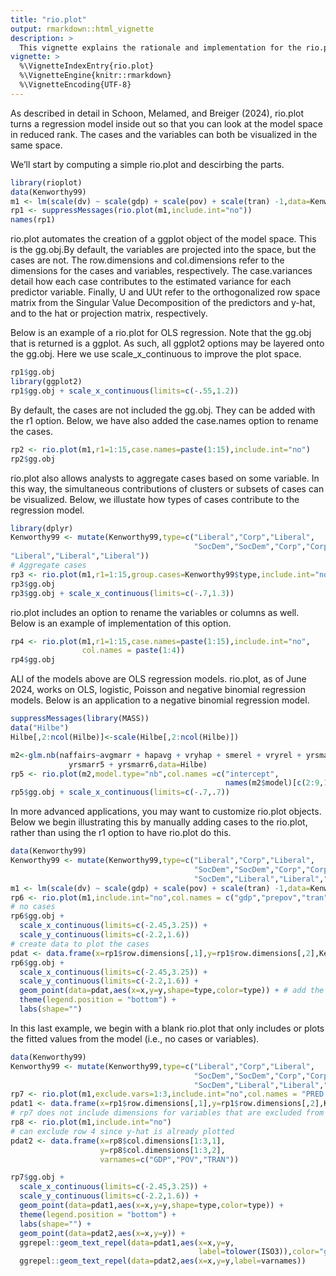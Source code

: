 ```yaml
---
title: "rio.plot"
output: rmarkdown::html_vignette
description: >
  This vignette explains the rationale and implementation for the rio.plot function.
vignette: >
  %\VignetteIndexEntry{rio.plot}
  %\VignetteEngine{knitr::rmarkdown}
  %\VignetteEncoding{UTF-8}
---
```


As described in detail in Schoon, Melamed, and Breiger (2024), rio.plot turns a regression model inside out so that you can look at the model space in reduced rank. The cases and the variables can both be visualized in the same space. 

We'll start by computing a simple rio.plot and descirbing the parts. 

```r
library(rioplot)
data(Kenworthy99)
m1 <- lm(scale(dv) ~ scale(gdp) + scale(pov) + scale(tran) -1,data=Kenworthy99)
rp1 <- suppressMessages(rio.plot(m1,include.int="no"))
names(rp1)

```

rio.plot automates the creation of a ggplot object of the model space. This is the gg.obj.By default, the variables are projected into the space, but the cases are not.
The row.dimensions and col.dimensions refer to the dimensions for the cases and variables, respectively. The case.variances detail how each case contributes to the estimated variance for each predictor variable. Finally, U and UUt refer to the orthogonalized row space matrix from the Singular Value Decomposition of the predictors and y-hat, and to the hat or projection matrix, respectively.


Below is an example of a rio.plot for OLS regression. Note that the gg.obj that is returned is a ggplot. As such, all ggplot2 options may be layered onto the gg.obj. Here we use scale_x_continuous to improve the plot space.  
```r
rp1$gg.obj
library(ggplot2)
rp1$gg.obj + scale_x_continuous(limits=c(-.55,1.2))
```


By default, the cases are not included the gg.obj. They can be added with the r1 option. Below, we have also added the case.names option to rename the cases. 
```r
rp2 <- rio.plot(m1,r1=1:15,case.names=paste(1:15),include.int="no")
rp2$gg.obj 
```


rio.plot also allows analysts to aggregate cases based on some variable. In this way, the simultaneous contributions of clusters or subsets of cases can be visualized. Below, we illustate how types of cases contribute to the regression model. 
```r
library(dplyr)
Kenworthy99 <- mutate(Kenworthy99,type=c("Liberal","Corp","Liberal",
                                         "SocDem","SocDem","Corp","Corp","Corp","Corp","Corp","SocDem","SocDem",
"Liberal","Liberal","Liberal"))
# Aggregate cases
rp3 <- rio.plot(m1,r1=1:15,group.cases=Kenworthy99$type,include.int="no")
rp3$gg.obj
rp3$gg.obj + scale_x_continuous(limits=c(-.7,1.3))
```


rio.plot includes an option to rename the variables or columns as well. Below is an example of implementation of this option. 
```r
rp4 <- rio.plot(m1,r1=1:15,case.names=paste(1:15),include.int="no",
                col.names = paste(1:4))
rp4$gg.obj
```


ALl of the models above are OLS regression models. rio.plot, as of June 2024, works on OLS, logistic, Poisson and negative binomial regression models. Below is an application to a negative binomial regression model.
```r
suppressMessages(library(MASS))
data("Hilbe")
Hilbe[,2:ncol(Hilbe)]<-scale(Hilbe[,2:ncol(Hilbe)])

m2<-glm.nb(naffairs~avgmarr + hapavg + vryhap + smerel + vryrel + yrsmarr4 + 
             yrsmarr5 + yrsmarr6,data=Hilbe)
rp5 <- rio.plot(m2,model.type="nb",col.names =c("intercept",
                                                names(m2$model)[c(2:9,1)]))
rp5$gg.obj + scale_x_continuous(limits=c(-.7,.7))
```


In more advanced applications, you may want to customize rio.plot objects. Below we begin illustrating this by manually adding cases to the rio.plot, rather than using the r1 option to have rio.plot do this. 
```r
data(Kenworthy99)
Kenworthy99 <- mutate(Kenworthy99,type=c("Liberal","Corp","Liberal",
                                         "SocDem","SocDem","Corp","Corp","Corp","Corp","Corp","SocDem",
                                         "SocDem","Liberal","Liberal","Liberal"))
m1 <- lm(scale(dv) ~ scale(gdp) + scale(pov) + scale(tran) -1,data=Kenworthy99)
rp6 <- rio.plot(m1,include.int="no",col.names = c("gdp","prepov","tran","POSTPOV"))
# no cases
rp6$gg.obj + 
  scale_x_continuous(limits=c(-2.45,3.25)) + 
  scale_y_continuous(limits=c(-2.2,1.6))
# create data to plot the cases
pdat <- data.frame(x=rp1$row.dimensions[,1],y=rp1$row.dimensions[,2],Kenworthy99)
rp6$gg.obj + 
  scale_x_continuous(limits=c(-2.45,3.25)) + 
  scale_y_continuous(limits=c(-2.2,1.6)) +
  geom_point(data=pdat,aes(x=x,y=y,shape=type,color=type)) + # add the cases
  theme(legend.position = "bottom") +
  labs(shape="")
```

In this last example, we begin with a blank rio.plot that only includes or plots the fitted values from the model (i.e., no cases or variables). 
  
```r
data(Kenworthy99)
Kenworthy99 <- mutate(Kenworthy99,type=c("Liberal","Corp","Liberal",
                                         "SocDem","SocDem","Corp","Corp","Corp","Corp","Corp","SocDem",
                                         "SocDem","Liberal","Liberal","Liberal"))
rp7 <- rio.plot(m1,exclude.vars=1:3,include.int="no",col.names = "PRED.POV")
pdat1 <- data.frame(x=rp1$row.dimensions[,1],y=rp1$row.dimensions[,2],Kenworthy99)
# rp7 does not include dimensions for variables that are excluded from the plot
rp8 <- rio.plot(m1,include.int="no")
# can exclude row 4 since y-hat is already plotted
pdat2 <- data.frame(x=rp8$col.dimensions[1:3,1],
                    y=rp8$col.dimensions[1:3,2],
                    varnames=c("GDP","POV","TRAN"))

rp7$gg.obj + 
  scale_x_continuous(limits=c(-2.45,3.25)) + 
  scale_y_continuous(limits=c(-2.2,1.6)) +
  geom_point(data=pdat1,aes(x=x,y=y,shape=type,color=type)) + 
  theme(legend.position = "bottom") +
  labs(shape="") +
  geom_point(data=pdat2,aes(x=x,y=y)) +
  ggrepel::geom_text_repel(data=pdat1,aes(x=x,y=y,
                                          label=tolower(ISO3)),color="grey50") +
  ggrepel::geom_text_repel(data=pdat2,aes(x=x,y=y,label=varnames)) 
 
```
  

 

